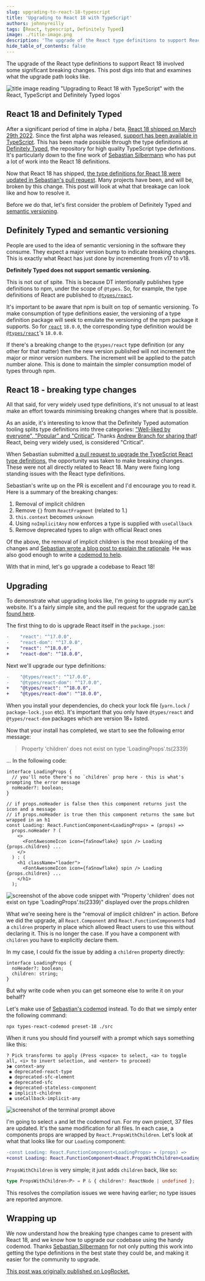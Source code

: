 ```yaml
---
slug: upgrading-to-react-18-typescript
title: 'Upgrading to React 18 with TypeScript'
authors: johnnyreilly
tags: [React, typescript, Definitely Typed]
image: ./title-image.png
description: 'The upgrade of the React type definitions to support React 18 involved some significant breaking changes. This post the upgrade path.'
hide_table_of_contents: false
---
```


The upgrade of the React type definitions to support React 18 involved some significant breaking changes. This post digs into that and examines what the upgrade path looks like.

![title image reading "Upgrading to React 18 with TypeScript" with the React, TypeScript and Definitely Typed logos`](title-image.png)

<!--truncate-->

## React 18 and Definitely Typed

After a significant period of time in alpha / beta, [React 18 shipped on March 29th 2022](https://reactjs.org/blog/2022/03/29/react-v18.html). Since the first alpha was released, [support has been available in TypeScript](https://blog.logrocket.com/how-to-use-typescript-with-react-18-alpha/). This has been made possible through the type definitions at [Definitely Typed](https://github.com/DefinitelyTyped/DefinitelyTyped), the repository for high quality TypeScript type definitions. It's particularly down to the fine work of [Sebastian Silbermann](https://twitter.com/sebsilbermann) who has put a lot of work into the React 18 definitions.

Now that React 18 has shipped, [the type definitions for React 18 were updated in Sebastian's pull request](https://github.com/DefinitelyTyped/DefinitelyTyped/pull/56210). Many projects have been, and will be, broken by this change. This post will look at what that breakage can look like and how to resolve it.

Before we do that, let's first consider the problem of Definitely Typed and [semantic versioning](http://semver.org/).

## Definitely Typed and semantic versioning

People are used to the idea of semantic versioning in the software they consume. They expect a major version bump to indicate breaking changes. This is exactly what React has just done by incrementing from v17 to v18.

**Definitely Typed does not support semantic versioning.**

This is not out of spite. This is because DT intentionally publishes type definitions to npm, under the scope of `@types`. So, for example, the type definitions of React are published to [`@types/react`](https://www.npmjs.com/package/@types/react).

It's important to be aware that npm is built on top of semantic versioning. To make consumption of type definitions easier, the versioning of a type definition package will seek to emulate the versioning of the npm package it supports. So for [`react`](https://www.npmjs.com/package/react) `18.0.0`, the corresponding type definition would be [`@types/react`](https://www.npmjs.com/package/@types/react)'s `18.0.0`.

If there's a breaking change to the `@types/react` type definition (or any other for that matter) then the new version published will not increment the major or minor version numbers. The increment will be applied to the patch number alone. This is done to maintain the simpler consumption model of types through npm.

## React 18 - breaking type changes

All that said, for very widely used type definitions, it's not unusual to at least make an effort towards minimising breaking changes where that is possible.

As an aside, it's interesting to know that the Definitely Typed automation tooling splits type definitions into three categories: ["Well-liked by everyone", "Popular" and "Critical"](https://github.com/DefinitelyTyped/dt-mergebot/blob/5485345b210a4baf8e63376a930554bf2b7dd311/src/basic.ts#L11-L14). Thanks [Andrew Branch for sharing that](https://twitter.com/atcb/status/1438559981838626817)! React, being very widely used, is considered "Critical".

When Sebastian submitted [a pull request to upgrade the TypeScript React type definitions](https://github.com/DefinitelyTyped/DefinitelyTyped/pull/56210), the opportunity was taken to make breaking changes. These were not all directly related to React 18. Many were fixing long standing issues with the React type definitions.

Sebastian's write up on the PR is excellent and I'd encourage you to read it. Here is a summary of the breaking changes:

1. Removal of implicit children
2. Remove `{}` from `ReactFragment` (related to 1.)
3. `this.context` becomes `unknown`
4. Using `noImplicitAny` now enforces a type is supplied with `useCallback`
5. Remove deprecated types to align with official React ones

Of the above, the removal of implicit children is the most breaking of the changes and [Sebastian wrote a blog post to explain the rationale](https://solverfox.dev/writing/no-implicit-children). He was also good enough to write a [codemod to help](https://github.com/eps1lon/types-react-codemod).

With that in mind, let's go upgrade a codebase to React 18!

## Upgrading

To demonstrate what upgrading looks like, I'm going to upgrade my aunt's website. It's a fairly simple site, and the pull request for the upgrade [can be found here](https://github.com/johnnyreilly/poor-clares-arundel-koa/pull/69).

The first thing to do is upgrade React itself in the `package.json`:

```diff
-    "react": "^17.0.0",
-    "react-dom": "^17.0.0",
+    "react": "^18.0.0",
+    "react-dom": "^18.0.0",
```

Next we'll upgrade our type definitions:

```diff
-    "@types/react": "^17.0.0",
-    "@types/react-dom": "^17.0.0",
+    "@types/react": "^18.0.0",
+    "@types/react-dom": "^18.0.0",
```

When you install your dependencies, do check your lock file (`yarn.lock` / `package-lock.json` etc). It's important that you only have `@types/react` and `@types/react-dom` packages which are version 18+ listed.

Now that your install has completed, we start to see the following error message:

> Property 'children' does not exist on type 'LoadingProps'.ts(2339)

... In the following code:

```tsx
interface LoadingProps {
  // you'll note there's no `children` prop here - this is what's prompting the error message
  noHeader?: boolean;
}

// if props.noHeader is false then this component returns just the icon and a message
// if props.noHeader is true then this component returns the same but wrapped in an h1
const Loading: React.FunctionComponent<LoadingProps> = (props) =>
  props.noHeader ? (
    <>
      <FontAwesomeIcon icon={faSnowflake} spin /> Loading {props.children} ...
    </>
  ) : (
    <h1 className="loader">
      <FontAwesomeIcon icon={faSnowflake} spin /> Loading {props.children} ...
    </h1>
  );
```

![screenshot of the above code snippet with "Property 'children' does not exist on type 'LoadingProps'.ts(2339)" displayed over the `props.children`](screenshot-no-children.png)

What we're seeing here is the "removal of implicit children" in action. Before we did the upgrade, all `React.Component` and `React.FunctionComponent`s had a `children` property in place which allowed React users to use this without declaring it. This is no longer the case. If you have a component with `children` you have to explicitly declare them.

In my case, I could fix the issue by adding a `children` property directly:

```tsx
interface LoadingProps {
  noHeader?: boolean;
  children: string;
}
```

But why write code when you can get someone else to write it on your behalf?

Let's make use of [Sebastian's codemod](https://github.com/eps1lon/types-react-codemod) instead. To do that we simply enter the following command:

```shell
npx types-react-codemod preset-18 ./src
```

When it runs you should find yourself with a prompt which says something like this:

```shell
? Pick transforms to apply (Press <space> to select, <a> to toggle all, <i> to invert selection, and <enter> to proceed)
❯◉ context-any
 ◉ deprecated-react-type
 ◉ deprecated-sfc-element
 ◉ deprecated-sfc
 ◉ deprecated-stateless-component
 ◉ implicit-children
 ◉ useCallback-implicit-any
```

![screenshot of the terminal prompt above](screenshot-codemod-in-action.png)

I'm going to select `a` and let the codemod run. For my own project, 37 files are updated. It's the same modification for all files. In each case, a components props are wrapped by `React.PropsWithChildren`. Let's look at what that looks like for our `Loading` component:

```diff
-const Loading: React.FunctionComponent<LoadingProps> = (props) =>
+const Loading: React.FunctionComponent<React.PropsWithChildren<LoadingProps>> = (props) =>
```

`PropsWithChildren` is very simple; it just adds `children` back, like so:

```ts
type PropsWithChildren<P> = P & { children?: ReactNode | undefined };
```

This resolves the compilation issues we were having earlier; no type issues are reported anymore.

## Wrapping up

We now understand how the breaking type changes came to present with React 18, and we know how to upgrade our codebase using the handy codemod. Thanks [Sebastian Silbermann](https://twitter.com/sebsilbermann) for not only putting this work into getting the type definitions in the best state they could be, and making it easier for the community to upgrade.

[This post was originally published on LogRocket.](https://blog.logrocket.com/upgrading-react-18-typescript/)

<head>
  <link
    rel="canonical"
    href="https://blog.logrocket.com/upgrading-react-18-typescript/"
  />
</head>
